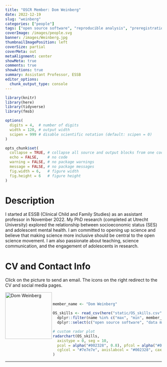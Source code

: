 ```yaml
---
title: "OSCR Member: Dom Weinberg"
date: 2022-12-19
slug: "weinberg"
categories: ["people"]
tags: ["open source software", "reproducible analysis", "preregistration", "school-essb"] # top 3 categories + unique + school
coverImage: /images/people.svg
banner: /images/Weinberg.jpg
thumbnailImagePosition: left
coverSize: partial
coverMeta: out
metaAlignment: center
showMeta: true
comments: true
showActions: true
summary: Assistant Professor, ESSB
editor_options: 
  chunk_output_type: console
---
```


```r

library(knitr)
library(here)
library(tidyverse)
library(fmsb)

options(
  digits = 4,  # number of digits
  width = 120, # output width
  scipen = 999 # disable scientific notation (default: scipen = 0)
)

opts_chunk$set(
  collapse = TRUE, # collapse all source and output blocks from one code chunk into a single block
  echo = FALSE,    # no code
  warning = FALSE, # no package warnings
  message = FALSE, # no package messages
  fig.width = 6,   # figure width
  fig.height = 6   # figure height
)

```

# Description

I started at ESSB (Clinical Child and Family Studies) as an assistant professor in November 2022. My PhD research (completed at Utrecht University) explored the relationship between socioeconomic status (SES) and adolescent mental health. I am committed to opening up science and believe that making science more inclusive should be central to the open science movement. I am also passionate about teaching, science communication, and the engagement of adolescents in research.

# CV and Contact Info

Click on the picture to send an email. The icons on the right redirect to the CV and social media pages.

<!-- EMAIL -->
<p>
  <a href="mailto:weinberg@essb.eur.nl">
  <img border="0" alt="Dom Weinberg" src="/images/Weinberg.jpg" width="150" height="150" align="left">
  </a>
</p>

<!-- CV -->
<p align="center">
  <a href="https://drive.google.com/file/d/1j8IU9AwrwLSs0CHwrLl8hSYnmHWUIXz5/view?usp=sharing" class="fa fa-file fa-2x" style="color:#00B969;">
  </a>
</p>

<!-- TWITTER -->
<p align="center">
  <a href="https://twitter.com/domweinberg" class="fa fa-twitter fa-2x">
  </a>
</p>

<!-- ORCID -->
<p align="center">
  <a href="https://orcid.org/0000-0003-3422-9500" class="ai ai-orcid fa-2x" style="color:#000000;">
  </a>
</p>

<BR>

<!-- # Expertise -->

```r

member_name <- "Dom Weinberg"

OS_skills <- read_csv(here("static/OS_skills.csv")) %>%
  dplyr::filter(name %in% c("max", "min", member_name)) %>%
  dplyr::select(c("open source software", "data management", "data sharing", "reproducible analysis", "preregistration", "open access"))

# custom radar plot
radarchart(OS_skills,
  axistype = 0, seg = 10,
  pcol = alpha("#002328", 0.8), pfcol = alpha("#00B969", 0.6), plwd = 4, centerzero = TRUE, # polygon
  cglcol = "#7e7e7e", axislabcol = "#002328", caxislabels = seq(0, 10, 2), cglwd = 0.8 # grid
)

```

***


